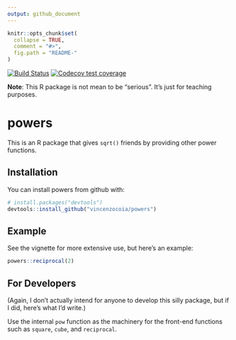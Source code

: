 ```yaml
---
output: github_document
---
```


<!-- README.md is generated from README.Rmd. Please edit that file -->

```r
knitr::opts_chunk$set(
  collapse = TRUE,
  comment = "#>",
  fig.path = "README-"
)
```


<!-- badges: start -->
[![Build Status](https://travis-ci.org/vincenzocoia/powers.svg?branch=master)](https://travis-ci.org/vincenzocoia/powers)
  [![Codecov test coverage](https://codecov.io/gh/vincenzocoia/powers/branch/master/graph/badge.svg)](https://codecov.io/gh/vincenzocoia/powers?branch=master)
  <!-- badges: end -->

__Note__: This R package is not mean to be "serious". It's just for teaching purposes. 

# powers

This is an R package that gives `sqrt()` friends by providing other power functions.

## Installation

You can install powers from github with:

```r
# install.packages("devtools")
devtools::install_github("vincenzocoia/powers")
```

## Example

See the vignette for more extensive use, but here's an example:

```r
powers::reciprocal(2)
```

## For Developers

(Again, I don't actually intend for anyone to develop this silly package, but if I did, here's what I'd write.)

Use the internal `pow` function as the machinery for the front-end functions such as `square`, `cube`, and `reciprocal`. 
